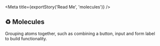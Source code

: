 
<Meta title={exportStory('Read Me', 'molecules')} />

## ♻️ Molecules

Grouping atoms together, such as combining a button, input and form label to build functionality.
